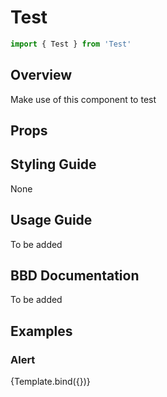 

<Meta title="Base Components/Test " component={Test} />

# Test

```javascript
import { Test } from 'Test'
```

## Overview

Make use of this component to test

## Props

<Props of={test} />

## Styling Guide

None

## Usage Guide

To be added

## BBD Documentation

To be added

## Examples

### Alert

<Canvas>
  <Story
    name="Test"
    args={{
      testName: 'test',
    }}
  >
    {Template.bind({})}
  </Story>
</Canvas>
